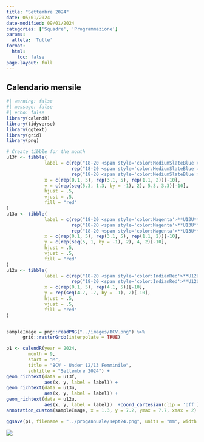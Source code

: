 ```yaml
---
title: "Settembre 2024"
date: 05/01/2024
date-modified: 09/01/2024
categories: ['Squadre', 'Programmazione']
params:
  atleta: 'Tutte'
format:
  html: 
    toc: false
page-layout: full
---
```


## Calendario mensile

```r
#| warning: false
#| message: false
#| echo: false
library(calendR)
library(tidyverse)
library(ggtext)
library(grid)
library(png)

# Create tibble for the month
u13f <- tibble(
              label = c(rep("18-20 <span style='color:MediumSlateBlue'>**U13F**</span> (Ubertini)", 5), 
                        rep("18-20 <span style='color:MediumSlateBlue'>**U13F**</span> (Arè)", 4),
                        rep("18-20 <span style='color:MediumSlateBlue'>**U13F**</span> (Poli)", 2)),
              x = c(rep(0.1, 5), rep(3.1, 5), rep(1.1, 2))[-10],
              y = c(rep(seq(5.3, 1.3, by = -1), 2), 5.3, 3.3)[-10],
              hjust = .5,
              vjust = .5,
              fill = "red"
)
u13u <- tibble(
              label = c(rep("18-20 <span style='color:Magenta'>**U13U**</span> (Arè)", 5),
                        rep("18-20 <span style='color:Magenta'>**U13U**</span> (Arè)", 4),
                        rep("18-20 <span style='color:Magenta'>**U13U**</span> (Poli)", 2)),
              x = c(rep(0.1, 5), rep(3.1, 5), rep(1.1, 2))[-10],
              y = c(rep(seq(5, 1, by = -1), 2), 4, 2)[-10],
              hjust = .5,
              vjust = .5,
              fill = "red"
)
u12u <- tibble(
              label = c(rep("18-20 <span style='color:IndianRed'>**U12U**</span> (Arè)", 5),
                        rep("18-20 <span style='color:IndianRed'>**U12U**</span> (Poli)", 4)),
              x = c(rep(0.1, 5), rep(4.1, 5))[-10],
              y = rep(seq(4.7, .7, by = -1), 2)[-10],
              hjust = .5,
              vjust = .5,
              fill = "red"
)


sampleImage = png::readPNG("../images/BCV.png") %>%
      grid::rasterGrob(interpolate = TRUE)

p1 <- calendR(year = 2024,
        month = 9,
        start = "M",
        title = "BCV - Under 12/13 Femminile",
        subtitle = "Settembre 2024") +
geom_richtext(data = u13f, 
              aes(x, y, label = label)) +
geom_richtext(data = u13u, 
              aes(x, y, label = label)) +
geom_richtext(data = u12u, 
              aes(x, y, label = label))  +coord_cartesian(clip = 'off') +
annotation_custom(sampleImage, x = 1.3, y = 7.2, ymax = 7.7, xmax = 2)

ggsave(p1, filename = "../progAnnuale/sept24.png", units = "mm", width = 297, height = 210, scale = 1.45)

```

![](sept24.png)